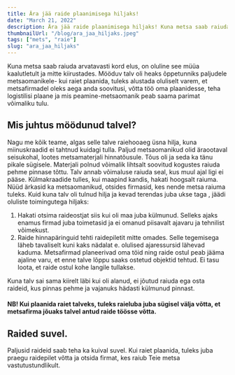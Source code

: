 ```yaml
---
title: Ära jää raide plaanimisega hiljaks!
date: "March 21, 2022"
description: Ära jää raide plaanimisega hiljaks! Kuna metsa saab raiuda arvatavasti kord elus, on oluline see müüa kaalutletult ja mitte kiirustades.
thumbnailUrl: "/blog/ara_jaa_hiljaks.jpeg"
tags: ["mets", "raie"]
slug: "ara_jaa_hiljaks"
---
```


Kuna metsa saab raiuda arvatavasti kord elus, on oluline see müüa kaalutletult ja mitte kiirustades. Mööduv talv oli heaks õppetunniks paljudele metsaomanikele- kui raiet plaanida, tuleks alustada oluliselt varem, et metsafirmadel oleks aega anda soovitusi, võtta töö oma plaanidesse, teha logistilisi plaane ja mis peamine-metsaomanik peab saama parimat võimaliku tulu.

## Mis juhtus möödunud talvel?

Nagu me kõik teame, algas selle talve raiehooaeg üsna hilja, kuna miinuskraadid ei tahtnud kuidagi tulla. Paljud metsaomanikud olid äraootaval seisukohal, lootes metsamaterjali hinnatõusule. Tõus oli ja seda ka tänu pikale sügisele. Materjali polnud võimalik lihtsalt soovitud kogustes raiuda pehme pinnase tõttu. Talv annab võimaluse raiuda seal, kus muul ajal ligi ei pääse. Külmakraadide tulles, kui maapind kandis, hakati hoogsalt raiuma. Nüüd ärkasid ka metsaomanikud, otsides firmasid, kes nende metsa raiuma tuleks. Kuid kuna talv oli tulnud hilja ja kevad terendas juba ukse taga , jäädi oluliste toimingutega hiljaks:

1. Hakati otsima raideostjat siis kui oli maa juba külmunud. Selleks ajaks enamus firmad juba toimetasid ja ei omanud piisavalt ajavaru ja tehnilist võimekust.
2. Raide hinnapäringuid tehti raidepiletit mitte omades. Selle tegemisega läheb tavaliselt kuni kaks nädalat e. olulised ajaressursid lähevad kaduma. Metsafirmad planeerivad oma töid ning raide ostul peab jääma ajaline varu, et enne talve lõppu saaks ostetud objektid tehtud. Ei tasu loota, et raide ostul kohe langile tullakse.

Kuna talv sai sama kiirelt läbi kui oli alanud, ei jõutud raiuda ega osta raideid, kus pinnas pehme ja vajanuks hädasti külmunud pinnast.

#### NB! Kui plaanida raiet talveks, tuleks raieluba juba sügisel välja võtta, et metsafirma jõuaks talvel antud raide töösse võtta.

## Raided suvel.

Paljusid raideid saab teha ka kuival suvel. Kui raiet plaanida, tuleks juba praegu raidepilet võtta ja otsida firmat, kes raiub Teie metsa vastutustundlikult.
